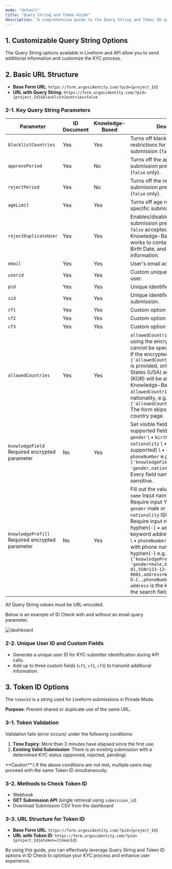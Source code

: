 ```yaml
---
mode: "default"
title: "Query String and Token Guide"
description: "A comprehensive guide to the Query String and Token ID options for Liveform. These options enable features such as transmitting additional information, preventing duplicate submissions, and identifying users. Explore essential tools to optimize your ID Check process."
---
```


## 1. Customizable Query String Options

The Query String options available in Liveform and API allow you to send additional information and customize the KYC process.

## 2. Basic URL Structure

- **Base Form URL**: `https://form.argosidentity.com/?pid={project_Id}`
- **URL with Query String**: `https://form.argosidentity.com/?pid={project_Id}&blacklistCountries=false`

### 2-1. Key Query String Parameters

| Parameter                                       | ID Document | Knowledge-Based | Description                                                                                                                                                                                                                                                                                                                                                                                                                                                                                                                     |
| ----------------------------------------------- | ----------- | --------------- | ------------------------------------------------------------------------------------------------------------------------------------------------------------------------------------------------------------------------------------------------------------------------------------------------------------------------------------------------------------------------------------------------------------------------------------------------------------------------------------------------------------------------------- |
| `blacklistCountries`                            | Yes         | Yes             | Turns off blacklist country restrictions for the specific submission (`false` only).                                                                                                                                                                                                                                                                                                                                                                                                                                            |
| `approvePeriod`                                 | Yes         | No              | Turns off the approved duplicate submission prevention period (`false` only).                                                                                                                                                                                                                                                                                                                                                                                                                                                   |
| `rejectPeriod`                                  | Yes         | No              | Turns off the rejected duplicate submission prevention period (`false` only).                                                                                                                                                                                                                                                                                                                                                                                                                                                   |
| `ageLimit`                                      | Yes         | Yes             | Turns off age restriction for the specific submission (`false` only).                                                                                                                                                                                                                                                                                                                                                                                                                                                           |
| `rejectDuplicateUser`                           | Yes         | Yes             | Enables/disables duplicate submission prevention (`true` or `false` accepted).  - In Knowledge-Based Submission, it works to contain Name, Gender, Birth Date, and Nationality information.                                                                                                                                                                                                                                                                                                                                     |
| `email`                                         | Yes         | Yes             | User's email address.                                                                                                                                                                                                                                                                                                                                                                                                                                                                                                           |
| `userid`                                        | Yes         | Yes             | Custom unique identifier for the user.                                                                                                                                                                                                                                                                                                                                                                                                                                                                                          |
| `pid`                                           | Yes         | Yes             | Unique identifier for each project.                                                                                                                                                                                                                                                                                                                                                                                                                                                                                             |
| `sid`                                           | Yes         | Yes             | Unique identifier for each submission.                                                                                                                                                                                                                                                                                                                                                                                                                                                                                          |
| `cf1`                                           | Yes         | Yes             | Custom option field #1.                                                                                                                                                                                                                                                                                                                                                                                                                                                                                                         |
| `cf2`                                           | Yes         | Yes             | Custom option field #2.                                                                                                                                                                                                                                                                                                                                                                                                                                                                                                         |
| `cf3`                                           | Yes         | Yes             | Custom option field #3.                                                                                                                                                                                                                                                                                                                                                                                                                                                                                                         |
| `allowedCountries`                              | Yes         | Yes             | `allowedCountries` can only be set using the encryption option and cannot be specified directly. e.g., If the encrypted value `{'allowedCountries': 'USA,KOR'}` is provided, only the United States (USA) and South Korea (KOR) will be allowed.  - In Knowledge-Based, if `allowedCountries` set one nationality, e.g. `{'allowedCountries': 'USA'}` The form skips to the select country page.                                                                                                                                |
| `knowledgeField`   Required encrypted parameter | No          | Yes             | Set visible fields from the supported fields.   • `name` \ • `gender` \ • `birthDate` \ • `nationality` \ • `SSN` (Only the USA supported) \ • `address` \ • `phoneNumber`  e.g. `{'knowledgeField': 'gender,nationality,name'}` \ Every field name is case-sensitive.                                                                                                                                                                                                                                                             |
| `knowledgePrefill` Required encrypted parameter | No          | Yes             | Fill out the value in advance. \ • `name` Input name \ • `birthDate` Require input YYYY-MM-DD \ • `gender` male or female \ • `nationality` ISO Alpha-3 \ • `SSN` Require input number with hyphen(-)  • `address` Input the keyword address in Google Maps \ • `phoneNumber` Country code with phone number without hyphen(-)  e.g. `{'knowledgePrefill': 'gender=male,birthdate=1990-01-01,SSN=123-12-0001,address=Washington D.C.,phoneNumber=+15555551234'}`  `address` is the keyword to put in the search field in Google Maps. |

<Note>
  All Query String values must be URL-encoded.
</Note>

Below is an example of ID Check with and without an email query parameter.

![dashboard](/images/en_email_queryparameter.png)

### 2-2. Unique User ID and Custom Fields

- Generate a unique user ID for KYC submitter identification during API calls.
- Add up to three custom fields (`cf1`, `cf2`, `cf3`) to transmit additional information.

## 3. Token ID Options

The `tokenId` is a string used for Liveform submissions in Private Mode.

**Purpose**: Prevent shared or duplicate use of the same URL.

### 3-1. Token Validation

Validation fails (error occurs) under the following conditions:

1. **Time Expiry**: More than 3 minutes have elapsed since the first use.
2. **Existing Valid Submission**: There is an existing submission with a determined KYC status (approved, rejected, pending).

<Warning>
  **Caution**:\
  If the above conditions are not met, multiple users may proceed with the same Token ID simultaneously.
</Warning>

### 3-2. Methods to Check Token ID

- Webhook
- **GET Submission API** (single retrieval using `submission_id`)
- Download Submission CSV from the dashboard

### 3-3. URL Structure for Token ID

- **Base Form URL**: `https://form.argosidentity.com/?pid={project_Id}`
- **URL with Token ID**: `https://form.argosidentity.com/?pid={project_Id}&token={tokenId}`

By using this guide, you can effectively leverage Query String and Token ID options in ID Check to optimize your KYC process and enhance user experience.